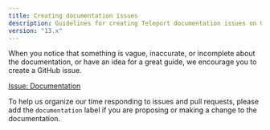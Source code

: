 ```yaml
---
title: Creating documentation issues
description: Guidelines for creating Teleport documentation issues on GitHub
version: "13.x"
---
```


When you notice that something is vague, inaccurate, or incomplete about the
documentation, or have an idea for a great guide, we encourage you to create a
GitHub issue.

[Issue: Documentation](https://github.com/gravitational/teleport/issues/new?assignees=\&labels=documentation\&template=documentation.md)

To help us organize our time responding to issues and pull requests, please add
the `documentation` label if you are proposing or making a change to the
documentation.
